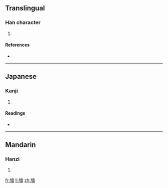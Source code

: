 {{also|塔}}
==Translingual==

===Han character===
{{Han char|rn=32|rad=土|as=11|sn=14|four=|canj=土人口田 (GORW)}}

# {{defn|Han|sort=土11}}

====References====
* {{Han ref|kx=0238.191|dkj=05443|dj=0476.260|hdz=10481.050|uh=5896|ud=22678}}

----

==Japanese==

===Kanji===
{{ja-kanji|grade=|rs=土11}}

# {{defn|Japanese}}

====Readings====
* {{ja-readings|on=[[とう]] (tō)|kun=}}

----

==Mandarin==

===Hanzi===
{{cmn-hanzi|pin=[[tǎ]] ([[ta3]])|wg=t'a<sup>3</sup>}}

# {{defn|Mandarin}}

[[fr:墖]]
[[li:墖]]
[[zh:墖]]